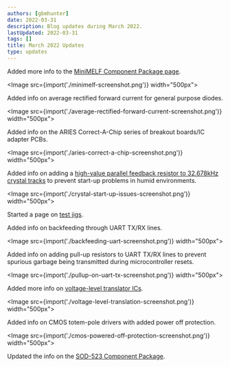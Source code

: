 ```yaml
---
authors: [gbmhunter]
date: 2022-03-31
description: Blog updates during March 2022.
lastUpdated: 2022-03-31
tags: []
title: March 2022 Updates
type: updates
---
```


Added more info to the [MiniMELF Component Package page](/pcb-design/component-packages/minimelf-component-package/).

<Image src={import('./minimelf-screenshot.png')} width="500px"></Image>

Added info on average rectified forward current for general purpose diodes.

<Image src={import('./average-rectified-forward-current-screenshot.png')} width="500px"></Image>

Added info on the ARIES Correct-A-Chip series of breakout boards/IC adapter PCBs.

<Image src={import('./aries-correct-a-chip-screenshot.png')} width="500px"></Image> 

Added info on adding a [high-value parallel feedback resistor to 32.678kHz crystal tracks](/electronics/components/crystals/#32678khz-crystals) to prevent start-up problems in humid environments.

<Image src={import('./crystal-start-up-issues-screenshot.png')} width="500px"></Image>

Started a page on [test jigs](/pcb-design/test-jigs/).

Added info on backfeeding through UART TX/RX lines.

<Image src={import('./backfeeding-uart-screenshot.png')} width="500px"></Image>

Added info on adding pull-up resistors to UART TX/RX lines to prevent spurious garbage being transmitted during microcontroller resets.

<Image src={import('./pullup-on-uart-tx-screenshot.png')} width="500px"></Image>

Added more info on [voltage-level translator ICs](/electronics/components/voltage-level-translation/).

<Image src={import('./voltage-level-translation-screenshot.png')} width="500px"></Image>

Added info on CMOS totem-pole drivers with added power off protection.

<Image src={import('./cmos-powered-off-protection-screenshot.png')} width="500px"></Image>

Updated the info on the [SOD-523 Component Package](/pcb-design/component-packages/sod-523-component-package/).
